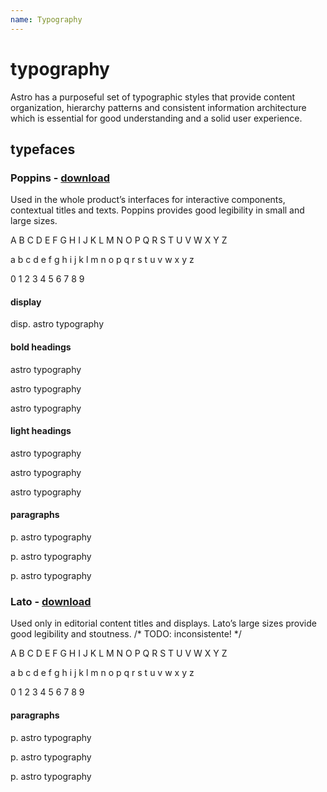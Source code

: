 ```yaml
---
name: Typography
---
```



# typography

Astro has a purposeful set of typographic styles that provide content organization, hierarchy patterns and consistent information architecture which is essential for good understanding and a solid user experience.

## typefaces

### Poppins - [download](https://fonts.google.com/specimen/Poppins?selection.family=Poppins:300,400,500,700)

Used in the whole product’s interfaces for interactive components, contextual titles and texts.
Poppins provides good legibility in small and large sizes.

<Playground>
  <p className="text--large">A B C D E F G H I J K L M N O P Q R S T U V W X Y Z</p>
  <p className="text--large">a b c d e f g h i j k l m n o p q r s t u v w x y z</p>
  <p className="text--large">0 1 2 3 4 5 6 7 8 9</p>
</Playground>

#### display

<Playground>
  <p className="text--display">disp. astro typography</p>
</Playground>

#### bold headings

<Playground>
  <p className="heading-bold--small">astro typography</p>
  <p className="heading-bold--medium">astro typography</p>
  <p className="heading-bold--large">astro typography</p>
</Playground>

#### light headings

<Playground>
  <p className="heading-light--small">astro typography</p>
  <p className="heading-light--medium">astro typography</p>
  <p className="heading-light--large">astro typography</p>
</Playground>

#### paragraphs

<Playground>
  <p className="text--small">p. astro typography</p>
  <p className="text--medium">p. astro typography</p>
  <p className="text--large">p. astro typography</p>
</Playground>

### Lato - [download](https://fonts.google.com/specimen/Lato?selection.family=Lato)

Used only in editorial content titles and displays. Lato’s large sizes provide good legibility and stoutness. /* TODO: inconsistente! */

<Playground>
  <p className="text--secondary text--medium">A B C D E F G H I J K L M N O P Q R S T U V W X Y Z</p>
  <p className="text--secondary text--medium">a b c d e f g h i j k l m n o p q r s t u v w x y z</p>
  <p className="text--secondary text--medium">0 1 2 3 4 5 6 7 8 9</p>
</Playground>

#### paragraphs

<Playground>
  <p className="text--secondary text--small">p. astro typography</p>
  <p className="text--secondary text--medium">p. astro typography</p>
  <p className="text--secondary text--large">p. astro typography</p>
</Playground>
